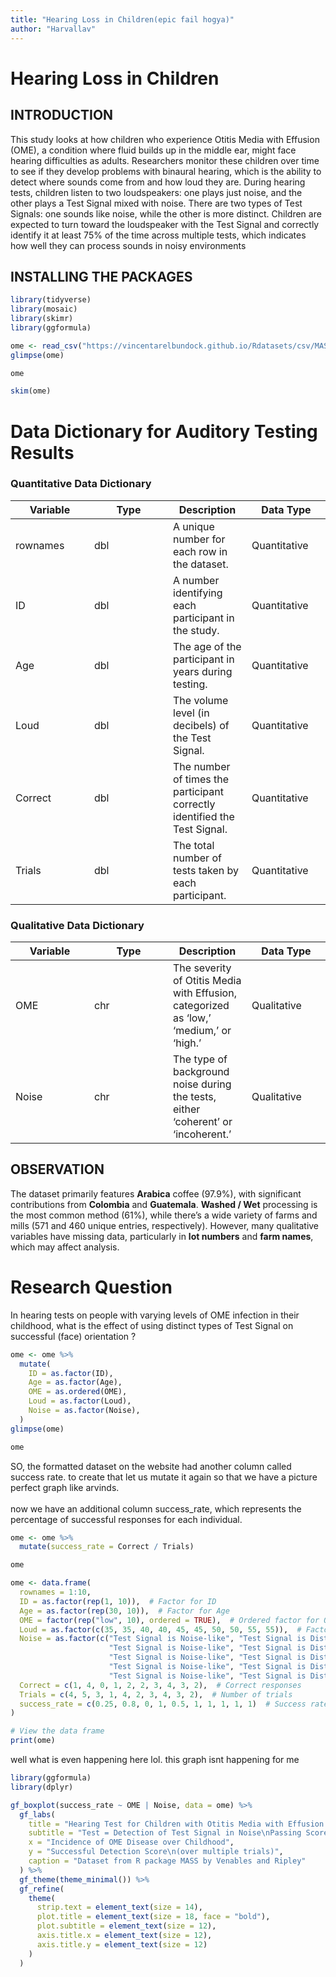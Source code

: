 ```yaml
---
title: "Hearing Loss in Children(epic fail hogya)"
author: "Harvallav"
---
```


# **Hearing Loss in Children**

## INTRODUCTION

This study looks at how children who experience Otitis Media with Effusion (OME), a condition where fluid builds up in the middle ear, might face hearing difficulties as adults. Researchers monitor these children over time to see if they develop problems with binaural hearing, which is the ability to detect where sounds come from and how loud they are. During hearing tests, children listen to two loudspeakers: one plays just noise, and the other plays a Test Signal mixed with noise. There are two types of Test Signals: one sounds like noise, while the other is more distinct. Children are expected to turn toward the loudspeaker with the Test Signal and correctly identify it at least 75% of the time across multiple tests, which indicates how well they can process sounds in noisy environments

## INSTALLING THE PACKAGES

```r
library(tidyverse)
library(mosaic)
library(skimr)
library(ggformula)
```

```r
ome <- read_csv("https://vincentarelbundock.github.io/Rdatasets/csv/MASS/OME.csv")
glimpse(ome)
```

```r
ome
```

```r
skim(ome)
```

# Data Dictionary for Auditory Testing Results

### Quantitative Data Dictionary

| Variable | Type | Description | Data Type |
|----|----|----|----|
| rownames | dbl | A unique number for each row in the dataset. | Quantitative |
| ID | dbl | A number identifying each participant in the study. | Quantitative |
| Age | dbl | The age of the participant in years during testing. | Quantitative |
| Loud | dbl | The volume level (in decibels) of the Test Signal. | Quantitative |
| Correct | dbl | The number of times the participant correctly identified the Test Signal. | Quantitative |
| Trials | dbl | The total number of tests taken by each participant. | Quantitative |

### Qualitative Data Dictionary

| Variable | Type | Description | Data Type |
|----|----|----|----|
| OME | chr | The severity of Otitis Media with Effusion, categorized as 'low,' 'medium,' or 'high.' | Qualitative |
| Noise | chr | The type of background noise during the tests, either 'coherent' or 'incoherent.' | Qualitative |

## 

## OBSERVATION

The dataset primarily features **Arabica** coffee (97.9%), with significant contributions from **Colombia** and **Guatemala**. **Washed / Wet** processing is the most common method (61%), while there's a wide variety of farms and mills (571 and 460 unique entries, respectively). However, many qualitative variables have missing data, particularly in **lot numbers** and **farm names**, which may affect analysis.

# **Research Question**

In hearing tests on people with varying levels of OME infection in their childhood, what is the effect of using distinct types of Test Signal on successful (face) orientation ?

```r
ome <- ome %>%
  mutate(
    ID = as.factor(ID),
    Age = as.factor(Age),
    OME = as.ordered(OME),
    Loud = as.factor(Loud),
    Noise = as.factor(Noise),
  )
glimpse(ome)
```

```r
ome
```

SO, the formatted dataset on the website had another column called success rate. to create that let us mutate it again so that we have a picture perfect graph like arvinds.\
\
now we have an additional column success_rate, which represents the percentage of successful responses for each individual.

```r
ome <- ome %>%
  mutate(success_rate = Correct / Trials)
```

```r
ome
```

```r

ome <- data.frame(
  rownames = 1:10,
  ID = as.factor(rep(1, 10)),  # Factor for ID
  Age = as.factor(rep(30, 10)),  # Factor for Age
  OME = factor(rep("low", 10), ordered = TRUE),  # Ordered factor for OME
  Loud = as.factor(c(35, 35, 40, 40, 45, 45, 50, 50, 55, 55)),  # Factor for Loud
  Noise = as.factor(c("Test Signal is Noise-like", "Test Signal is Distinct", 
                      "Test Signal is Noise-like", "Test Signal is Distinct", 
                      "Test Signal is Noise-like", "Test Signal is Distinct", 
                      "Test Signal is Noise-like", "Test Signal is Distinct", 
                      "Test Signal is Noise-like", "Test Signal is Distinct")),  # Factor for Noise
  Correct = c(1, 4, 0, 1, 2, 2, 3, 4, 3, 2),  # Correct responses
  Trials = c(4, 5, 3, 1, 4, 2, 3, 4, 3, 2),  # Number of trials
  success_rate = c(0.25, 0.8, 0, 1, 0.5, 1, 1, 1, 1, 1)  # Success rate
)

# View the data frame
print(ome)

```

well what is even happening here lol. this graph isnt happening for me

```r
library(ggformula)
library(dplyr)

gf_boxplot(success_rate ~ OME | Noise, data = ome) %>%
  gf_labs(
    title = "Hearing Test for Children with Otitis Media with Effusion (OME) Disease",
    subtitle = "Test = Detection of Test Signal in Noise\nPassing Score = 0.75",
    x = "Incidence of OME Disease over Childhood",
    y = "Successful Detection Score\n(over multiple trials)",
    caption = "Dataset from R package MASS by Venables and Ripley"
  ) %>%
  gf_theme(theme_minimal()) %>%
  gf_refine(
    theme(
      strip.text = element_text(size = 14),
      plot.title = element_text(size = 18, face = "bold"),
      plot.subtitle = element_text(size = 12),
      axis.title.x = element_text(size = 12),
      axis.title.y = element_text(size = 12)
    )
  )


```
